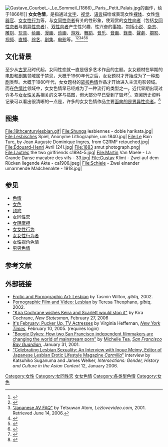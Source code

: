 {{noteTA|
|G1=IT
|1=zh-hans:网络;zh-hk:網絡;zh-tw:網路;
|2=zh-tw:影片;zh-hk:視像;zh-cn:视频;zh-mo:視像;zh-sg:视频;
|3=zh-cn:通过;zh-hk:透過;zh-tw:透過;
}}
[[File:Gustave_Courbet_-_Le_Sommeil_(1866),_Paris,_Petit_Palais.jpg|thumb]]的画作，绘于1866年]]
{{Women in society sidebar}}
{{女性主義側欄}}
'''女女色情'''，是指通过[[文字|文字]]、[[视觉|视觉]]、[[语言|语言]]描绘或表现女性[[裸体|裸体]]、女性[[性器官|性器官]]、[[女女性行为|女女性行为]]等，与[[女同性恋者|女同性恋者]]有关的性形象，使观赏的[[女性向者|女性向者]]（包括[[女同性恋者|女同性恋者]]与[[男异性恋者|男异性恋者]]）、[[双性向者|双性向者]]产生性兴趣、性兴奋的[[色情作品|事物]]。包括[[色情小说|小说]]、[[同志雜誌|杂志]]、[[雕刻|雕刻]]、[[性玩具|玩具]]、[[春宫图|绘画]]、[[成人漫画|漫画]]、[[成人动画|动画]]、[[成人電子遊戲|游戏]]、[[艷舞|舞蹈]]、[[音乐|音乐]]、[[音画|音画]]、[[錄音|錄音]]、[[聲劇|聲劇]]、[[裸体摄影|摄影]]、[[色情片|视频]]、[[網路直播|直播]]、[[綜藝節目|综艺]]、[[剧集|剧集]]、[[成人电影|电影]]等。<ref name="Adams 1996">{{cite journal | last1 = Adams | first1 = HE | last2 = Wright | first2 = LW Jr | last3 = Lohr | first3 = BA | year = 1996 | title = Is homophobia associated with homosexual arousal? | url = http://www.psychologytoday.com/files/u47/Henry_et_al.pdf | journal = [[Journal_of_Abnormal_Psychology|Journal of Abnormal Psychology]] | volume = 105 | issue = 3| pages = 440–445 | doi = 10.1037/0021-843X.105.3.440 | pmid=8772014}}</ref><ref name="Chivers 2004">{{cite journal | last1 = Chivers | first1 = ML | author-link4 = J. Michael Bailey | last2 = Rieger | first2 = G | last3 = Latty | first3 = E | last4 = Bailey | first4 = JM | year = 2004 | title = A sex difference in the specificity of sexual arousal | url = http://www.psychologicalscience.org/pdf/ps/sex_difference.pdf | journal = Psychological Science | volume = 15 | issue = 11 | pages = 736–744 | doi = 10.1111/j.0956-7976.2004.00750.x | pmid = 15482445 | access-date = 2021-01-07 | archive-date = 2015-09-24 | archive-url = https://web.archive.org/web/20150924105326/http://www.psychologicalscience.org/pdf/ps/sex_difference.pdf | dead-url = no }}</ref><ref>[http://www.lezlovevideo.com/help/help_japanese_av.asp "Japanese AV FAQ"] {{Wayback|url=http://www.lezlovevideo.com/help/help_japanese_av.asp |date=20200218093712 }} by Tetsuwan Atom, ''Lezlovevideo.com'', 2001. Retrieved June 14, 2006.</ref><ref>{{cite journal|last=Swedberg|first=Deborah|year=1989|title=What Do We See When We See Woman/Woman Sex in Pornographic Movies|journal=[[Feminist_Formations|NWSA Journal]]|volume=1|issue=4|pages=602–16|jstor=4315957}}</ref><ref>{{cite journal|last=Henry|first=Alice|year=1983|title=Interview [with Tee Corinne]: Images of Lesbian Sexuality|journal=[[Off_Our_Backs|Off Our Backs]]|volume=13|issue=4|pages=10–12|jstor=25774959}}</ref><ref>{{Cite web |url=https://www.health.com/sex/why-women-watch-lesbian-porn |title=why women watch lesbian porn |access-date=2021-01-07 |archive-date=2020-11-11 |archive-url=https://web.archive.org/web/20201111225735/https://www.health.com/sex/why-women-watch-lesbian-porn |dead-url=no }}</ref>

==文化背景==
至少从[[古罗马|古罗马]]时代起，女同性恋就一直是很多艺术作品的主题。女女题材在早期的[[电影|电影]]和[[剧集|剧集]]领域属于禁忌，大概于1960年代之后，女女题材才开始成为了一种[[影剧|影剧]]类型。大概于1980年代，女女题材的[[软核色情|软核色情]]作品才开始进入主流电影领域。而在[[色情片|色情片]]领域中，女女色情早已经成为了一种流行的类型之一。近代早期出现过许多与[[女女性行为|女女性关系]]相关的文字与插图，但大部分早已受到了毁坏<ref>{{cite journal|last=Mourão|first=Manuela|year=1999|title=The Representation of Female Desire in Early Modern Pornographic Texts, 1660-1745|journal=[[Signs_(journal)|Signs]]|volume=24|issue=3|pages=573–602|doi=10.1086/495366|pmid=22315732|jstor=3175319|url=http://digitalcommons.odu.edu/cgi/viewcontent.cgi?article=1027&context=english_fac_pubs|access-date=2021-01-06|archive-date=2019-04-28|archive-url=https://web.archive.org/web/20190428101219/https://digitalcommons.odu.edu/cgi/viewcontent.cgi?article=1027&context=english_fac_pubs|dead-url=no}}</ref>。查阅历史资料记录可以看出很清晰的一点是，许多的女女色情作品主要[[男性凝视|面向的是男异性恋者]]。<ref>{{cite book|last=Faderman|first=Lillian|title=Surpassing the Love of Men: Romantic Friendship and Love between Women from the Renaissance to the Present |url=https://archive.org/details/surpassingloveof00fade|url-access=registration|year=1981|publisher=William Morrow|location=New York|pages=[https://archive.org/details/surpassingloveof00fade/page/38 38–46]}}</ref>

==图集==
<gallery widths="140px" heights="140px">
File:18thcenturylesbian.gif|
File:Shunga lesbiennes - doble harikata.jpg|
File:Lesbisches Spiel, Anonyme Lithographie, um 1840.jpg|
File:Le Bain Turc, by Jean Auguste Dominique Ingres, from C2RMF retouched.jpg|
File:Édouard-Henri Avril (24).jpg|
File:1883 smut photograph.png|
File:Lautrec the two girlfriends c1894-5.jpg|
File:Martin Van Maele - La Grande Danse macabre des vifs - 33.jpg|
File:Gustav Klimt - Zwei auf dem Rücken liegende Akte - ca1906.jpeg|
File:Schiele - Zwei einander umarmende Mädchenakte - 1918.jpg|
</gallery>

==参见==
*[[色情|色情]]
*[[女色|女色]]
*[[顶底|顶底]]
*[[女同性恋|女同性恋]]
*[[女阴摩擦|女阴摩擦]]
*[[女女性行为|女女性行为]]
*[[女女性行为者|女女性行为者]]
*[[女性视角色情|女性视角色情]]
*[[男男色情|男男色情]]

==参考文献==
{{Reflist|30em}}

==外部链接==
{{Commons category|Lesbian pornography}}
{{Portal|女权主义|LGBT|色情}}
*[https://web.archive.org/web/20060517052047/http://www.glbtq.com/arts/erotic_art_lesbian.html Erotic and Pornographic Art: Lesbian] by Tasmin Wilton, ''glbtq'', 2002.
* [https://web.archive.org/web/20060628215647/http://www.glbtq.com/arts/porn_lesbian.html Pornographic Film and Video: Lesbian] by Teresa Theophano, ''glbtq'', 2002.
* [http://www.newstatesman.com/nssubsfilter.php3?newTemplate=NSArticle_NS&newDisplayURN=200602270013 "Kira Cochrane wishes Keira and Scarlett would stop it"] by Kira Cochrane, ''New Statesman'', February 27, 2006
* [https://www.nytimes.com/2005/02/10/arts/television/10heff.html It's February; Pucker Up, TV Actresses] {{Wayback|url=https://www.nytimes.com/2005/02/10/arts/television/10heff.html |date=20150227022434 }} by Virginia Heffernan, ''[[New_York_Times|New York Times]]'', February 10, 2005. (requires login)
* [http://languageisavirus.com/michelle-tea/modules/xfsection/article.php?articleid=449 "Boogie Dykes: How two San Francisco independent filmmakers are changing the world of mainstream porn"] {{Wayback|url=http://languageisavirus.com/michelle-tea/modules/xfsection/article.php?articleid=449 |date=20081207185239 }} by [[Michelle_Tea|Michelle Tea]], ''[[San_Francisco_Bay_Guardian|San Francisco Bay Guardian]]'', January 31, 2001.
* [http://wwwsshe.murdoch.edu.au/intersections/issue12/welker2.html "Celebrating Lesbian Sexuality: An Interview with Inoue Meimy, Editor of Japanese Lesbian Erotic Lifestyle Magazine ''Carmilla''"] {{Wayback|url=http://wwwsshe.murdoch.edu.au/intersections/issue12/welker2.html |date=20080328164002 }} interview by Katsuhiko Suganuma and James Welker, ''Intersections: Gender, History and Culture in the Asian Context'' 12, January 2006.

{{性}}
{{LGBT fiction}}
{{色情}}

[[Category:女性|Category:女性]]
[[Category:女同性恋|Category:女同性恋]]
[[Category:女女色情|]]
[[Category:各类型色情|Category:各类型色情]]
[[Category:女色|Category:女色]]